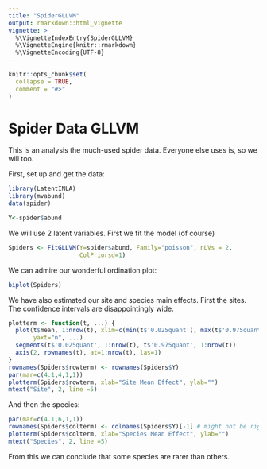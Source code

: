 ```yaml
---
title: "SpiderGLLVM"
output: rmarkdown::html_vignette
vignette: >
  %\VignetteIndexEntry{SpiderGLLVM}
  %\VignetteEngine{knitr::rmarkdown}
  %\VignetteEncoding{UTF-8}
---
```


```r
knitr::opts_chunk$set(
  collapse = TRUE,
  comment = "#>"
)
```

# Spider Data GLLVM

This is an analysis the much-used spider data. Everyone else uses is, so we will too.

First, set up and get the data:

```r
library(LatentINLA)
library(mvabund)
data(spider)

Y<-spider$abund
```

We will use 2 latent variables. First we fit the model (of course)

```r
Spiders <- FitGLLVM(Y=spider$abund, Family="poisson", nLVs = 2, 
                    ColPriorsd=1)

```

We can admire our wonderful ordination plot:

```r
biplot(Spiders)

```

We have also estimated our site and species main effects. First the sites. The confidence intervals are disappointingly wide.


```r
plotterm <- function(t, ...) {
  plot(t$mean, 1:nrow(t), xlim=c(min(t$'0.025quant'), max(t$'0.975quant')),
       yaxt="n", ...)
  segments(t$'0.025quant', 1:nrow(t), t$'0.975quant', 1:nrow(t))
  axis(2, rownames(t), at=1:nrow(t), las=1)
}
rownames(Spiders$rowterm) <- rownames(Spiders$Y)
par(mar=c(4.1,4,1,1))
plotterm(Spiders$rowterm, xlab="Site Mean Effect", ylab="")
mtext("Site", 2, line =5)

```
And then the species:

```r
par(mar=c(4.1,6,1,1))
rownames(Spiders$colterm) <- colnames(Spiders$Y)[-1] # might not be right
plotterm(Spiders$colterm, xlab="Species Mean Effect", ylab="")
mtext("Species", 2, line =5)
```

From this we can conclude that some species are rarer than others.
